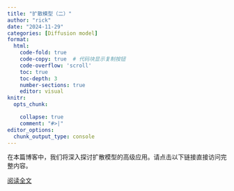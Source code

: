 ```yaml
---
title: "扩散模型（二）"
author: "rick"
date: "2024-11-29"
categories: [Diffusion model]
format: 
  html:
    code-fold: true
    code-copy: true  # 代码块显示复制按钮
    code-overflow: 'scroll'
    toc: true
    toc-depth: 3
    number-sections: true
    editor: visual
knitr:
  opts_chunk: 

    collapse: true
    comment: "#>|"
editor_options: 
  chunk_output_type: console
---
```

在本篇博客中，我们将深入探讨扩散模型的高级应用。请点击以下链接直接访问完整内容。

[阅读全文](https://exclusive-muscari-aa9.notion.site/69f5e8e4db6040d2ac743e62efb7c906?pvs=74)

